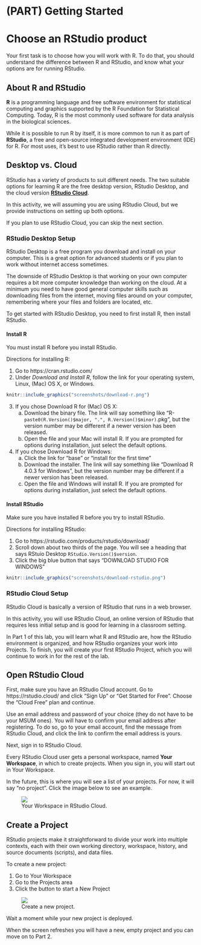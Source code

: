 # (PART) Getting Started {-}

# Choose an RStudio product

Your first task is to choose how you will work with R. To do that, you should understand the difference between R and RStudio, and know what your options are for running RStudio.

## About R and RStudio

**R** is a programming language and free software environment for statistical computing and graphics supported by the R Foundation for Statistical Computing. Today, R is the most commonly used software for data analysis in the biological sciences.

While it is possible to run R by itself, it is more common to run it as part of **RStudio**, a free and open-source integrated development environment (IDE) for R. For most uses, it's best to use RStudio rather than R directly.

## Desktop vs. Cloud

RStudio has a variety of products to suit different needs. The two suitable options for learning R are the free desktop version, RStudio Desktop, and the cloud version **[RStudio Cloud](https://rstudio.cloud/)**.

In this activity, we will assuming you are using RStudio Cloud, but we provide instructions on setting up both options.

If you plan to use RStudio Cloud, you can skip the next section.

### RStudio Desktop Setup

RStudio Desktop is a free program you download and install on your computer. This is a great option for advanced students or if you plan to work without internet access sometimes.

The downside of RStudio Desktop is that working on your own computer requires a bit more computer knowledge than working on the cloud. At a minimum you need to have good general computer skills such as downloading files from the internet, moving files around on your computer, remembering where your files and folders are located, etc.

To get started with RStudio Desktop, you need to first install R, then install RStudio.

#### Install R

You must install R before you install RStudio.

Directions for installing R:

1. Go to https://cran.rstudio.com/
2. Under *Download and Install R*, follow the link for your operating system, Linux, (Mac) OS X, or Windows.
```r
knitr::include_graphics("screenshots/download-r.png")
```
3. If you chose Download R for (Mac) OS X:
    a. Download the binary file. The link will say something like "R-`paste0(R.Version()$major, ".", R.Version()$minor)`.pkg", but the version number may be different if a newer version has been released.
    b. Open the file and your Mac will install R. If you are prompted for options during installation, just select the default options.
4. If you chose Download R for Windows:
    a. Click the link for "base" or "install for the first time"
    b. Download the installer. The link will say something like "Download R 4.0.3 for Windows", but the version number may be different if a newer version has been released.
    c. Open the file and Windows will install R. If you are prompted for options during installation, just select the default options.
    
#### Install RStudio

Make sure you have installed R before you try to install RStudio.

Directions for installing RStudio:

1. Go to https://rstudio.com/products/rstudio/download/
2. Scroll down about two thirds of the page. You will see a heading that says 
RStuio Desktop `RStudio.Version()$version`.
3. Click the big blue button that says "DOWNLOAD STUDIO FOR WINDOWS"

```r
knitr::include_graphics("screenshots/download-rstudio.png")
```

### RStudio Cloud Setup

RStudio Cloud is basically a version of RStudio that runs in a web browser.

In this activity, you will use RStudio Cloud, an online version of RStudio that requires less initial setup and is good for learning in a classroom setting. 


In Part 1 of this lab, you will learn what R and RStudio are, how the RStudio environment is organized, and how RStudio organizes your work into Projects. To finish, you will create your first RStudio Project, which you will continue to work in for the rest of the lab.

## Open RStudio Cloud

First, make sure you have an RStudio Cloud account. Go to https://rstudio.cloud/ and click "Sign Up" or "Get Started for Free". Choose the "Cloud Free" plan and continue.

Use an email address and password of your choice (they do not have to be your MSUM ones). You will have to confirm your email address after registering. To do so, go to your email account, find the message from RStudio Cloud, and click the link to confirm the email address is yours.

Next, sign in to RStudio Cloud.

Every RStudio Cloud user gets a personal workspace, named **Your Workspace**, in which to create projects. When you sign in, you will start out in Your Workspace.

In the future, this is where you will see a list of your projects. For now, it will say "no project". Click the image below to see an example.

<figure class="figure">
  <a href="images/rstudio_cloud_your_workspace.png" data-lightbox="rstudio-start" data-title="Your Workspace in RStudio Cloud."><img src="images/rstudio_cloud_your_workspace.png" class="figure-img img-thumbnail"></a>
  <figcaption class="figure-caption">Your Workspace in RStudio Cloud.</figcaption>
</figure>


## Create a Project

RStudio projects make it straightforward to divide your work into multiple contexts, each with their own working directory, workspace, history, and source documents (scripts), and data files.

To create a new project:

1. Go to Your Workspace
2. Go to the Projects area
2. Click the button to start a New Project

<figure class="figure">
  <a href="images/rstudio_cloud_new_project.png" data-lightbox="rstudio-start" data-title="Create a new project."><img src="images/rstudio_cloud_new_project.png" class="figure-img img-thumbnail"></a>
  <figcaption class="figure-caption">Create a new project.</figcaption>
</figure>

Wait a moment while your new project is deployed.

When the screen refreshes you will have a new, empty project and you can move on to Part 2.